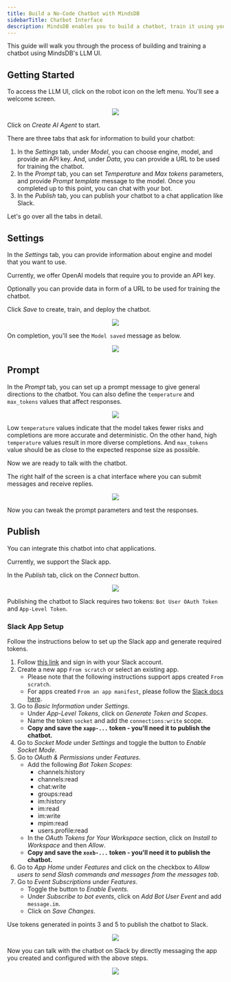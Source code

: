 ```yaml
---
title: Build a No-Code Chatbot with MindsDB
sidebarTitle: Chatbot Interface
description: MindsDB enables you to build a chatbot, train it using your data, and integrate it into a chat application. All of this can be achieved through a user-friendly interface that doesn't require coding.
---
```



This guide will walk you through the process of building and training a chatbot using MindsDB's LLM UI.

## Getting Started

To access the LLM UI, click on the robot icon on the left menu. You'll see a welcome screen.

<p align="center">
  <img src="/assets/tutorials/llm-chatbot-ui/welcome.png" />
</p>

Click on *Create AI Agent* to start.

There are three tabs that ask for information to build your chatbot:

1. In the *Settings* tab, under *Model*, you can choose engine, model, and provide an API key. And, under *Data*, you can provide a URL to be used for training the chatbot.
2. In the *Prompt* tab, you can set *Temperature* and *Max tokens* parameters, and provide *Prompt template* message to the model. Once you completed up to this point, you can chat with your bot.
3. In the *Publish* tab, you can publish your chatbot to a chat application like Slack.

Let's go over all the tabs in detail.

## Settings

In the *Settings* tab, you can provide information about engine and model that you want to use.

<Note>
Currently, we offer OpenAI models that require you to provide an API key.
</Note>

Optionally you can provide data in form of a URL to be used for training the chatbot.

Click *Save* to create, train, and deploy the chatbot.

<p align="center">
  <img src="/assets/tutorials/llm-chatbot-ui/settings.png" />
</p>

On completion, you'll see the `Model saved` message as below.

<p align="center">
  <img src="/assets/tutorials/llm-chatbot-ui/settings2.png" />
</p>

## Prompt

In the *Prompt* tab, you can set up a prompt message to give general directions to the chatbot. You can also define the `temperature` and `max_tokens` values that affect responses.

<p align="center">
  <img src="/assets/tutorials/llm-chatbot-ui/prompt.png" />
</p>

Low `temperature` values indicate that the model takes fewer risks and completions are more accurate and deterministic. On the other hand, high `temperature` values result in more diverse completions. And `max_tokens` value should be as close to the expected response size as possible.

Now we are ready to talk with the chatbot.

The right half of the screen is a chat interface where you can submit messages and receive replies.

<p align="center">
  <img src="/assets/tutorials/llm-chatbot-ui/chat.png" />
</p>

Now you can tweak the prompt parameters and test the responses.

## Publish

You can integrate this chatbot into chat applications.

<Note>
Currently, we support the Slack app.
</Note>

In the *Publish* tab, click on the *Connect* button.

<p align="center">
  <img src="/assets/tutorials/llm-chatbot-ui/publish.png" />
</p>

Publishing the chatbot to Slack requires two tokens: `Bot User OAuth Token` and `App-Level Token`.

### Slack App Setup

Follow the instructions below to set up the Slack app and generate required tokens.

  1. Follow [this link](https://api.slack.com/apps) and sign in with your Slack account.
  2. Create a new app `From scratch` or select an existing app.
      - Please note that the following instructions support apps created `From scratch`.
      - For apps created `From an app manifest`, please follow the [Slack docs here](https://api.slack.com/reference/manifests).
  3. Go to *Basic Information* under *Settings*.
      - Under *App-Level Tokens*, click on *Generate Token and Scopes*.
      - Name the token `socket` and add the `connections:write` scope.
      - **Copy and save the `xapp-...` token - you'll need it to publish the chatbot.**
  4. Go to *Socket Mode* under *Settings* and toggle the button to *Enable Socket Mode*.
  5. Go to *OAuth & Permissions* under *Features*.
      - Add the following *Bot Token Scopes*:
        - channels:history
        - channels:read
        - chat:write
        - groups:read
        - im:history
        - im:read
        - im:write
        - mpim:read
        - users.profile:read
      - In the *OAuth Tokens for Your Workspace* section, click on *Install to Workspace* and then *Allow*.
      - **Copy and save the `xoxb-...` token - you'll need it to publish the chatbot.**
  6. Go to *App Home* under *Features* and click on the checkbox to *Allow users to send Slash commands and messages from the messages tab*.
  7. Go to *Event Subscriptions* under *Features*.
      - Toggle the button to *Enable Events*.
      - Under *Subscribe to bot events*, click on *Add Bot User Event* and add `message.im`.
      - Click on *Save Changes*.

Use tokens generated in points 3 and 5 to publish the chatbot to Slack.

<p align="center">
  <img src="/assets/tutorials/llm-chatbot-ui/slack.png" />
</p>

Now you can talk with the chatbot on Slack by directly messaging the app you created and configured with the above steps.

<p align="center">
  <img src="/assets/tutorials/llm-chatbot-ui/slack-chat.png" />
</p>
